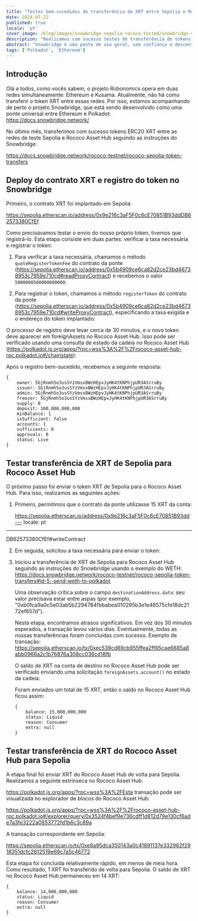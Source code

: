 ```yaml
---
title: "Testes bem-sucedidos de transferência de XRT entre Sepolia e Rococo Asset Hub via Snowbridge"
date: 2024-07-22
published: true
locale: 'pt'
cover_image: /blog/images/snowbridge-sepolia-rococo-tested/snowbridge-sepolia-rococo-tested.png
description: "Realizamos com sucesso testes de transferência de tokens XRT entre as redes Sepolia e Rococo Asset Hub utilizando o protocolo Snowbridge."
abstract: "Snowbridge é uma ponte de uso geral, sem confiança e descentralizada entre Polkadot e Ethereum."
tags: ['Polkadot', 'Ethereum']
---
```


## Introdução

Olá a todos, como vocês sabem, o projeto Robonomics opera em duas redes simultaneamente: Ethereum e Kusama. Atualmente, não há como transferir o token XRT entre essas redes. Por isso, estamos acompanhando de perto o projeto Snowbridge, que está sendo desenvolvido como uma ponte universal entre Ethereum e Polkadot: https://docs.snowbridge.network/

No último mês, transferimos com sucesso tokens ERC20 XRT entre as redes de teste Sepolia e Rococo Asset Hub seguindo as instruções do Snowbridge: 

https://docs.snowbridge.network/rococo-testnet/rococo-sepolia-token-transfers

## Deploy do contrato XRT e registro do token no Snowbridge

Primeiro, o contrato XRT foi implantado em Sepolia: 

https://sepolia.etherscan.io/address/0x9e216c3aF5F0c6cE70851B93ddDB62573380CfEf

Como precisávamos testar o envio do nosso próprio token, tivemos que registrá-lo. Esta etapa consiste em duas partes: verificar a taxa necessária e registrar o token:

1. Para verificar a taxa necessária, chamamos o método `quoteRegisterTokenFee` do contrato da ponte (https://sepolia.etherscan.io/address/0x5b4909ce6ca82d2ce23bd46738953c7959e710cd#readProxyContract) e recebemos o valor `5000000500000000000`:
<RbImage zoom src="/blog/images/snowbridge-sepolia-rococo-tested/quoteRegisterTokenFee.png" alt="quoteRegisterTokenFee" />

2. Para registrar o token, chamamos o método `registerToken` do contrato da ponte (https://sepolia.etherscan.io/address/0x5b4909ce6ca82d2ce23bd46738953c7959e710cd#writeProxyContract), especificando a taxa exigida e o endereço do token implantado:
<RbImage zoom src="/blog/images/snowbridge-sepolia-rococo-tested/registerToken.png" alt="registerToken" />

O processo de registro deve levar cerca de 30 minutos, e o novo token deve aparecer em foreignAssets no Rococo Asset Hub. Isso pode ser verificado usando uma consulta de estado da cadeia no Rococo Asset Hub (https://polkadot.js.org/apps/?rpc=wss%3A%2F%2Frococo-asset-hub-rpc.polkadot.io#/chainstate):
<RbImage zoom src="/blog/images/snowbridge-sepolia-rococo-tested/foreign_asset_query.png" alt="Check if token registered" />

Após o registro bem-sucedido, recebemos a seguinte resposta:
```
{
    owner: 5GjRnmh5o3usSYzVmsxBWzHEpvJyHK4tKNPhjpUR3ASrruBy
    issuer: 5GjRnmh5o3usSYzVmsxBWzHEpvJyHK4tKNPhjpUR3ASrruBy
    admin: 5GjRnmh5o3usSYzVmsxBWzHEpvJyHK4tKNPhjpUR3ASrruBy
    freezer: 5GjRnmh5o3usSYzVmsxBWzHEpvJyHK4tKNPhjpUR3ASrruBy
    supply: 0
    deposit: 100,000,000,000
    minBalance: 1
    isSufficient: false
    accounts: 1
    sufficients: 0
    approvals: 0
    status: Live
}
```

## Testar transferência de XRT de Sepolia para Rococo Asset Hub

O próximo passo foi enviar o token XRT de Sepolia para o Rococo Asset Hub. Para isso, realizamos as seguintes ações:

1. Primeiro, permitimos que o contrato da ponte utilizasse 15 XRT da conta:

    https://sepolia.etherscan.io/address/0x9e216c3aF5F0c6cE70851B93dd---
locale: pt
---

DB62573380CfEf#writeContract
    <RbImage zoom src="/blog/images/snowbridge-sepolia-rococo-tested/xrt_approve_snowbridge_as_spender.png" alt="Aprovar XRT como gastador" />

2. Em seguida, solicitou a taxa necessária para enviar o token:
    <RbImage zoom src="/blog/images/snowbridge-sepolia-rococo-tested/quoteSendTokenFee.png" alt="quoteSendTokenFee" />

3.  Iniciou a transferência de XRT de Sepolia para Rococo Asset Hub seguindo as instruções do Snowbridge usando o exemplo do WETH: https://docs.snowbridge.network/rococo-testnet/rococo-sepolia-token-transfers#id-5.-send-weth-to-polkadot
    
    Uma observação crítica sobre o campo `destinationAddress.data`: seu valor precisava estar entre aspas (por exemplo, "0xb0fca9a0c5e03ab5b2294784fbbabea010295b3e1e48575cfe18dc2172ef657d").

    Nesta etapa, encontramos atrasos significativos. Em vez dos 30 minutos esperados, a transação levou vários dias. Eventualmente, todas as nossas transferências foram concluídas com sucesso.
    Exemplo de transação: https://sepolia.etherscan.io/tx/0xec539cd89cb955ffea2ff65cae6685a8abb0966a2c1b76876a308cc036cd18fb

    O saldo de XRT na conta de destino no Rococo Asset Hub pode ser verificado enviando uma solicitação `foreignAssets.account()` no estado da cadeia:
    <RbImage zoom src="/blog/images/snowbridge-sepolia-rococo-tested/example_of_foreignAssets_account.png" alt="Exemplo de foreignAssets.account" />

    Foram enviados um total de 15 XRT, então o saldo no Rococo Asset Hub ficou assim:
    ```
    {
        balance: 15,000,000,000
        status: Liquid
        reason: Consumer
        extra: null
    }
    ```

## Testar transferência de XRT do Rococo Asset Hub para Sepolia 

A etapa final foi enviar XRT do Rococo Asset Hub de volta para Sepolia. Realizamos a seguinte extrínseca no Rococo Asset Hub: 

https://polkadot.js.org/apps/?rpc=wss%3A%2FEsta transação pode ser visualizada no explorador de blocos do Rococo Asset Hub:

https://polkadot.js.org/apps/?rpc=wss%3A%2F%2Frococo-asset-hub-rpc.polkadot.io#/explorer/query/0x3524f4bef9e736cdff1d812d79e130cf6ade7a3fe3222a0853772fd1b6c3c89a

A transação correspondente em Sepolia:

https://sepolia.etherscan.io/tx/0xe8a95dca350143a0c41891137e332962f2918351dcfc2612519e69c7a5c46772

Esta etapa foi concluída relativamente rápido, em menos de meia hora. Como resultado, 1 XRT foi transferido de volta para Sepolia. O saldo de XRT no Rococo Asset Hub permaneceu em 14 XRT:

```
{
    balance: 14,000,000,000
    status: Liquid
    reason: Consumer
    extra: null
}
```